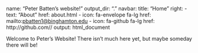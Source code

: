 name: "Peter Batten's website!"
output_dir: "."
navbar:
  title: "Home"
  right:
    - text: "About"
      href: about.html
    - icon: fa-envelope fa-lg
      href: mailto:<pbatten1@binghamton.edu>
    - icon: fa-github fa-lg
      href: http://github.com/<YOUR_GH_NAME>/
output:
  html_document

Welcome to Peter's Website! There isn't much here yet, but maybe someday there will be!


